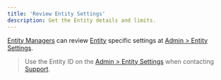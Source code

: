 ```yaml
---
title: 'Review Entity Settings'
description: Get the Entity details and limits.
---
```



[Entity Managers](/guides/dashboard/roles#entity-manager) can review [Entity](/guides/dashboard/organization#entity) specific settings at [Admin > Entity Settings](https://dashboard.paxos.com/admin).

> Use the Entity ID on the [Admin > Entity Settings](https://dashboard.paxos.com/admin) when contacting [Support](https://support.paxos.com/hc/en-us/requests/new).
